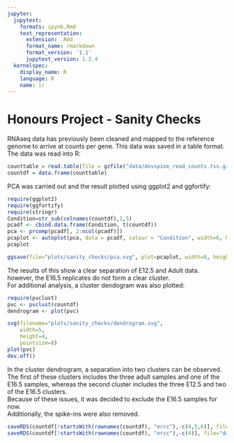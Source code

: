 ```yaml
---
jupyter:
  jupytext:
    formats: ipynb,Rmd
    text_representation:
      extension: .Rmd
      format_name: rmarkdown
      format_version: '1.1'
      jupytext_version: 1.2.4
  kernelspec:
    display_name: R
    language: R
    name: ir
---
```


# Honours Project - Sanity Checks
RNAseq data has previously been cleaned and mapped to the reference genome to arrive at counts per gene. This data was saved in a table format.
The data was read into R:

```r
counttable = read.table(file = gzfile("data/devspine_read_counts.tsv.gz"), sep = "\t", header = TRUE, row.names = 1)
countdf = data.frame(counttable)
```

PCA was carried out and the result plotted using ggplot2 and ggfortify:

```r
require(ggplot2)
require(ggfortify)
require(stringr)
Condition=str_sub(colnames(countdf),1,5)
pcadf <- cbind.data.frame(Condition, t(countdf))
pca <- prcomp(pcadf[, 2:ncol(pcadf)])
pcaplot <- autoplot(pca, data = pcadf, colour = "Condition", width=6, height=1)
pcaplot
```

```r
ggsave(file="plots/sanity_checks/pca.svg", plot=pcaplot, width=8, height=1.5)
```

The results of this show a clear separation of E12.5 and Adult data. however, the E16.5 replicates do not form a clear cluster.\
For additional analysis, a cluster dendogram was also plotted:

```r
require(pvclust)
pvc <- pvclust(countdf)
dendrogram <- plot(pvc)
```

```r
svg(filename="plots/sanity_checks/dendrogram.svg", 
    width=5, 
    height=4, 
    pointsize=8)
plot(pvc)
dev.off()
```

In the cluster dendrogram, a separation into two clusters can be observed.\
The first of these clusters includes the three adult samples and one of the E16.5 samples, whereas the second cluster includes the three E12.5 and two of the E16.5 clusters.\
Because of these issues, it was decided to exclude the E16.5 samples for now.\
Additionally, the spike-ins were also removed.

```r
saveRDS(countdf[!startsWith(rownames(countdf), "ercc"),-c(4,5,6)], file = "data/devspine_counts_excluded.rds")
saveRDS(countdf[!startsWith(rownames(countdf), "ercc"),-c(4)], file="data/devspine_counts.rds")
```

